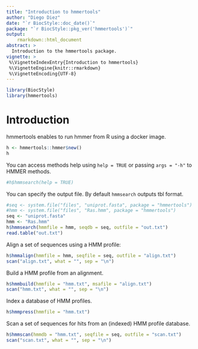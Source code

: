 ```yaml
---
title: "Introduction to hmmertools"
author: "Diego Diez"
date: "`r BiocStyle::doc_date()`"
package: "`r BiocStyle::pkg_ver('hmmertools')`"
output:
    rmarkdown::html_document
abstract: >
  Introduction to the hmmertools package.
vignette: >
 %\VignetteIndexEntry{Introduction to hmmertools}
 %\VignetteEngine{knitr::rmarkdown}
 %\VignetteEncoding{UTF-8}
---
```



```r
library(BiocStyle)
library(hmmertools)
```

# Introduction

hmmertools enables to run hmmer from R using a docker image.

```r
h <- hmmertools::hmmer$new()
h
```

You can access methods help using `help = TRUE` or passing `args = "-h"` to HMMER methods.
```r
#h$hmmsearch(help = TRUE)
```

You can specify the output file. By default `hmmsearch` outputs tbl format.

```r
#seq <- system.file("files", "uniprot.fasta", package = "hmmertools")
#hmm <- system.file("files", "Ras.hmm", package = "hmmertools")
seq <- "uniprot.fasta"
hmm <- "Ras.hmm"
h$hmmsearch(hmmfile = hmm, seqdb = seq, outfile = "out.txt")
read.table("out.txt")
```

Align a set of sequences using a HMM profile:

```r
h$hmmalign(hmmfile = hmm, seqfile = seq, outfile = "align.txt")
scan("align.txt", what = "", sep = "\n")
```

Build a HMM profile from an alignment.
```r
h$hmmbuild(hmmfile = "hmm.txt", msafile = "align.txt")
scan("hmm.txt", what = "", sep = "\n")
```

Index a database of HMM profiles.

```r
h$hmmpress(hmmfile = "hmm.txt")
```

Scan a set of sequences for hits from an (indexed) HMM profile database.
```r
h$hmmscan(hmmdb = "hmm.txt", seqfile = seq, outfile = "scan.txt")
scan("scan.txt", what = "", sep = "\n")
```

